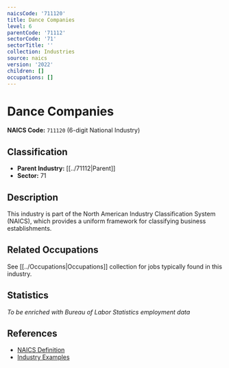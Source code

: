 ```yaml
---
naicsCode: '711120'
title: Dance Companies
level: 6
parentCode: '71112'
sectorCode: '71'
sectorTitle: ''
collection: Industries
source: naics
version: '2022'
children: []
occupations: []
---
```

# Dance Companies

**NAICS Code:** `711120` (6-digit National Industry)

## Classification

- **Parent Industry:** [[../71112|Parent]]
- **Sector:** 71

## Description

This industry is part of the North American Industry Classification System (NAICS), which provides a uniform framework for classifying business establishments.

## Related Occupations

See [[../Occupations|Occupations]] collection for jobs typically found in this industry.

## Statistics

*To be enriched with Bureau of Labor Statistics employment data*

## References

- [NAICS Definition](https://www.census.gov/naics/)
- [Industry Examples](https://www.census.gov/naics/2022NAICS/)
